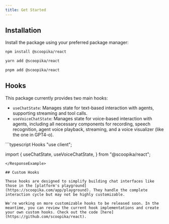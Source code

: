 ```yaml
---
title: Get Started
---
```


## Installation

Install the package using your preferred package manager:

```bash
npm install @scoopika/react
```

```bash
yarn add @scoopika/react
```

```bash
pnpm add @scoopika/react
```

## Hooks

This package currently provides two main hooks:

- `useChatState`: Manages state for text-based interaction with agents, supporting streaming and tool calls.
- `useVoiceChatState`: Manages state for voice-based interaction with agents, 
including all necessary components for recording, speech recognition, 
agent voice playback, streaming, and a voice visualizer (like the one in GPT4-o).

<ResponseExample>
```typescript Hooks
"use client";

import {
    useChatState,
    useVoiceChatState,
} from "@scoopika/react";
```
</ResponseExample>

## Custom Hooks

These hooks are designed to simplify building chat interfaces like those in the [platform's playground](https://scoopika.com/app/playground). They handle the complete interaction cycle but may not be highly customizable.

We're working on more customizable hooks to be released soon. In the meantime, you can review the current hook implementations and create your own custom hooks. Check out the code [here](https://github.com/scoopika/react).